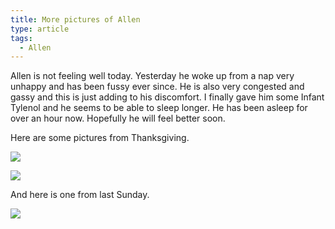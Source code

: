 ```yaml
---
title: More pictures of Allen
type: article
tags:
  - Allen
---
```


Allen is not feeling well today. Yesterday he woke up from a nap very unhappy and has been fussy ever since. He is also very congested and gassy and this is just adding to his discomfort. I finally gave him some Infant Tylenol and he seems to be able to sleep longer. He has been asleep for over an hour now. Hopefully he will feel better soon.

Here are some pictures from Thanksgiving.

![](http://www.tjdraper.com/myblogpics/levi_allen.jpg)

![](http://www.tjdraper.com/myblogpics/grandpaslap.jpg)

And here is one from last Sunday.

![](http://www.tjdraper.com/myblogpics/trainoutfit.jpg)
